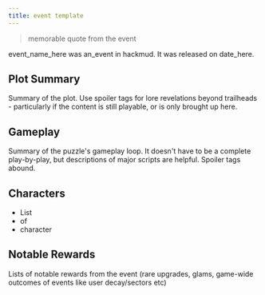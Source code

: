 ---
title: event template
---

> memorable quote from the event

event_name_here was an_event in hackmud. It was released on date_here.

## Plot Summary

Summary of the plot. Use spoiler tags for lore revelations beyond trailheads - particularly if the content is still playable, or is only brought up here.

## Gameplay

Summary of the puzzle's gameplay loop. It doesn't have to be a complete play-by-play, but descriptions of major scripts are helpful. Spoiler tags abound.

## Characters

- List
- of
- character

## Notable Rewards

Lists of notable rewards from the event (rare upgrades, glams, game-wide outcomes of events like user decay/sectors etc)
